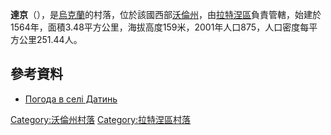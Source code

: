 {{coord|51|31|17|N|24|45|20|E|scale:30000|display=title}}

'''達京'''（{{lang-uk|Датинь}}），是[[烏克蘭|烏克蘭]]的村落，位於該國西部[[沃倫州|沃倫州]]，由[[拉特涅區|拉特涅區]]負責管轄，始建於1564年，面積3.48平方公里，海拔高度159米，2001年人口875，人口密度每平方公里251.44人。

==參考資料==
* [http://weather.in.ua/ua/volynskaja/6389 Погода в селі Датинь]

[[Category:沃倫州村落|Category:沃倫州村落]]
[[Category:拉特涅區村落|Category:拉特涅區村落]]


{{Volyn-geo-stub}}